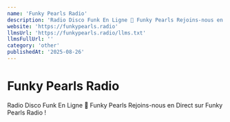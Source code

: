 ```yaml
---
name: 'Funky Pearls Radio'
description: 'Radio Disco Funk En Ligne 🪩 Funky Pearls Rejoins-nous en Direct sur Funky Pearls Radio !'
website: 'https://funkypearls.radio'
llmsUrl: 'https://funkypearls.radio/llms.txt'
llmsFullUrl: ''
category: 'other'
publishedAt: '2025-08-26'
---
```


# Funky Pearls Radio

Radio Disco Funk En Ligne 🪩 Funky Pearls Rejoins-nous en Direct sur Funky Pearls Radio !
